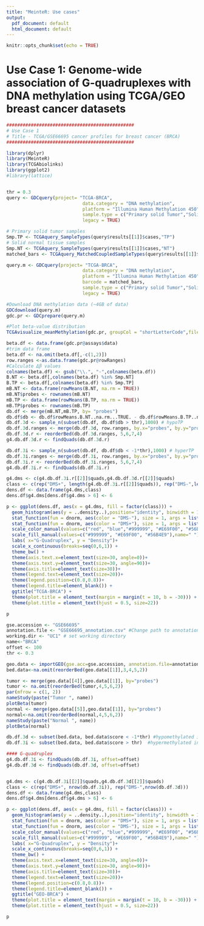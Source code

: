 ```yaml
---
title: "MeinteR: Use cases"
output:
  pdf_document: default
  html_document: default
---
```


```r
knitr::opts_chunk$set(echo = TRUE)
```

# Use Case 1: Genome-wide association of G-quadruplexes with DNA methylation using TCGA/GEO breast cancer datasets

```r
###############################################
# Use Case 1
# Title - TCGA/GSE66695 cancer profiles for breast cancer (BRCA)
###############################################

library(dplyr)
library(MeinteR)
library(TCGAbiolinks)
library(ggplot2)
#library(lattice)


thr = 0.3
query <- GDCquery(project= "TCGA-BRCA", 
                            data.category = "DNA methylation", 
                            platform = "Illumina Human Methylation 450", 
                            sample.type = c("Primary solid Tumor","Solid Tissue Normal"),
                            legacy = TRUE)

# Primary solid tumor samples
Smp.TP <- TCGAquery_SampleTypes(query$results[[1]]$cases,"TP")
# Solid normal tissue samples
Smp.NT <- TCGAquery_SampleTypes(query$results[[1]]$cases,"NT")
matched_bars <- TCGAquery_MatchedCoupledSampleTypes(query$results[[1]]$cases,c("NT","TP"))

query.m <- GDCquery(project= "TCGA-BRCA", 
                            data.category = "DNA methylation", 
                            platform = "Illumina Human Methylation 450", 
                            barcode = matched_bars,
                            sample.type = c("Primary solid Tumor","Solid Tissue Normal"),
                            legacy = TRUE)

#Download DNA methylation data (~4GB of data)
GDCdownload(query.m)
gdc.pr <- GDCprepare(query.m)

#Plot beta-value distribution
TCGAvisualize_meanMethylation(gdc.pr, groupCol = "shortLetterCode",filename = NULL)

beta.df <- data.frame(gdc.pr@assays$data)
#trim data frame
beta.df <- na.omit(beta.df[,-c(1,2)])
row.ranges <-as.data.frame(gdc.pr@rowRanges)
#Calculate Δβ values
colnames(beta.df) <- gsub("\\.", "-",colnames(beta.df))
B.NT <- beta.df[,colnames(beta.df) %in% Smp.NT]
B.TP <- beta.df[,colnames(beta.df) %in% Smp.TP]
mB.NT <- data.frame(rowMeans(B.NT, na.rm = TRUE))
mB.NT$probes <- rownames(mB.NT)
mB.TP <- data.frame(rowMeans(B.TP, na.rm = TRUE))
mB.TP$probes <- rownames(mB.TP)
db.df <- merge(mB.NT,mB.TP, by= "probes")
db.df$db <- db.df$rowMeans.B.NT..na.rm...TRUE. - db.df$rowMeans.B.TP..na.rm...TRUE.
db.df.3d <- sample_n(subset(db.df, db.df$db > thr),1000) # hypoTP
db.df.3d.ranges <- merge(db.df.3d, row.ranges, by.x="probes", by.y="probeID")
db.df.3d.r <- reorderBed(db.df.3d.ranges, 5,6,7,4)
g4.db.df.3d.r <- findQuads(db.df.3d.r)

db.df.3i <- sample_n(subset(db.df, db.df$db < -1*thr),1000) # hyperTP
db.df.3i.ranges <- merge(db.df.3i, row.ranges, by.x="probes", by.y="probeID")
db.df.3i.r <- reorderBed(db.df.3i.ranges, 5,6,7,4)
g4.db.df.3i.r <- findQuads(db.df.3i.r)

g4.dms <- c(g4.db.df.3i.r[[2]]$quads,g4.db.df.3d.r[[2]]$quads)
class <- c(rep("DMS+", length(g4.db.df.3i.r[[2]]$quads)), rep("DMS-",length(g4.db.df.3d.r[[2]]$quads)))
dens.df <- data.frame(g4.dms,class)
dens.df$g4.dms[dens.df$g4.dms > 6] <- 6

p <- ggplot(dens.df, aes(x = g4.dms, fill = factor(class))) +
  geom_histogram(aes(y = ..density..),position="identity", binwidth = 1, alpha = 0.7) + 
  stat_function(fun = dnorm, aes(color = "DMS-"), size = 1, args = list(mean = mean(dens.df$g4.dms[dens.df$class=="DMS-"]), sd = sd(dens.df$g4.dms[dens.df$class=="DMS-"]))) +
  stat_function(fun = dnorm, aes(color = "DMS+"), size = 1, args = list(mean = mean(dens.df$g4.dms[dens.df$class=="DMS+"]), sd = sd(dens.df$g4.dms[dens.df$class=="DMS+"]))) +
  scale_color_manual(values=c("red", "blue","#999999", "#E69F00", "#56B4E9"))+
  scale_fill_manual(values=c("#999999", "#E69F00", "#56B4E9"),name=" ")+
  labs( x="G-Quadruplex", y = "Density")+
  scale_x_continuous(breaks=seq(0,6,1)) +
  theme_bw() +
  theme(axis.text.x=element_text(size=30, angle=0))+
  theme(axis.text.y=element_text(size=30, angle=90))+
  theme(axis.title=element_text(size=30))+
  theme(legend.text=element_text(size=20))+
  theme(legend.position=c(0.8,0.8))+
  theme(legend.title=element_blank()) +
  ggtitle("TCGA-BRCA") + 
  theme(plot.title = element_text(margin = margin(t = 10, b = -30))) +
  theme(plot.title = element_text(hjust = 0.5, size=22))

p
```

```r
gse.accession <- "GSE66695"
annotation.file <- "GSE66695_annotation.csv" #Change path to annotation file appropriately (file included in the vignette folder)
working.dir <- "UC1" # set working directory
name<-"BRCA"
offset <- 100
thr <- 0.3

geo.data <- importGEO(gse.acc=gse.accession, annotation.file=annotation.file)
bed.data<-na.omit(reorderBed(geo.data[[1]],3,4,5,2))

tumor <- merge(geo.data[[4]],geo.data[[1]], by="probes")
tumor <- na.omit(reorderBed(tumor,4,5,6,2))
par(mfrow = c(1, 2))
nameStudy(paste("Tumor ", name))
plotBeta(tumor)
normal <- merge(geo.data[[5]],geo.data[[1]], by="probes")
normal<-na.omit(reorderBed(normal,4,5,6,2))
nameStudy(paste("Normal ", name))
plotBeta(normal)

db.df.3d <- subset(bed.data, bed.data$score < -1*thr) #hypomethylated in cancer
db.df.3i <- subset(bed.data, bed.data$score > thr)  #hypermethylated in cancer

#### G-quadruplex
g4.db.df.3i <- findQuads(db.df.3i, offset=offset)
g4.db.df.3d <- findQuads(db.df.3d, offset=offset)


g4.dms <- c(g4.db.df.3i[[2]]$quads,g4.db.df.3d[[2]]$quads)
class <- c(rep("DMS+", nrow(db.df.3i)), rep("DMS-",nrow(db.df.3d)))
dens.df <- data.frame(g4.dms,class)
dens.df$g4.dms[dens.df$g4.dms > 6] <- 6

p <- ggplot(dens.df, aes(x = g4.dms, fill = factor(class))) +
  geom_histogram(aes(y = ..density..),position="identity", binwidth = 1, alpha = 0.7) + 
  stat_function(fun = dnorm, aes(color = "DMS+"), size = 1, args = list(mean = mean(dens.df$g4.dms[dens.df$class=="DMS+"]), sd = sd(dens.df$g4.dms[dens.df$class=="DMS+"]))) +
  stat_function(fun = dnorm, aes(color = "DMS-"), size = 1, args = list(mean = mean(dens.df$g4.dms[dens.df$class=="DMS-"]), sd = sd(dens.df$g4.dms[dens.df$class=="DMS-"]))) +
  scale_color_manual(values=c("red", "blue","#999999", "#E69F00", "#56B4E9"))+
  scale_fill_manual(values=c("#999999", "#E69F00", "#56B4E9"),name=" ")+
  labs( x="G-Quadruplex", y = "Density")+
  scale_x_continuous(breaks=seq(0,6,1)) +
  theme_bw() +
  theme(axis.text.x=element_text(size=30, angle=0))+
  theme(axis.text.y=element_text(size=30, angle=90))+
  theme(axis.title=element_text(size=30))+
  theme(legend.text=element_text(size=20))+
  theme(legend.position=c(0.8,0.8))+
  theme(legend.title=element_blank()) +
  ggtitle("GEO-BRCA") + 
  theme(plot.title = element_text(margin = margin(t = 10, b = -30))) +
  theme(plot.title = element_text(hjust = 0.5, size=22))

p
```